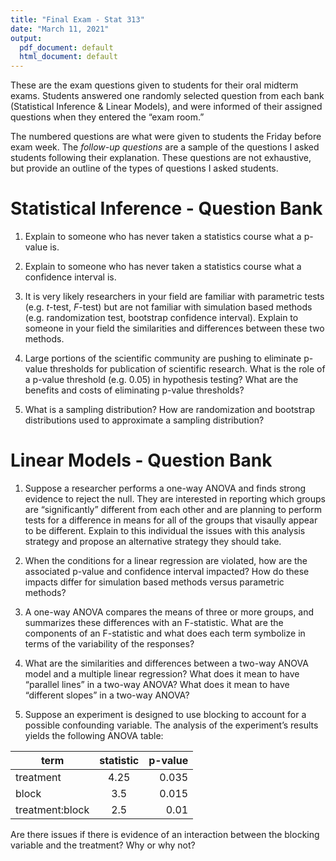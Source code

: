 ```yaml
---
title: "Final Exam - Stat 313"
date: "March 11, 2021"
output:
  pdf_document: default
  html_document: default
---
```


These are the exam questions given to students for their oral midterm exams. 
Students answered one randomly selected question from each bank (Statistical 
Inference & Linear Models), and were informed of their assigned questions when
they entered the "exam room." 

The numbered questions are what were given to students the Friday before exam 
week. The _follow-up questions_ are a sample of the questions I asked students 
following their explanation. These questions are not exhaustive, but provide an 
outline of the types of questions I asked students. 


# Statistical Inference - Question Bank 

1. Explain to someone who has never taken a statistics course what a p-value is. 

\vspace{0.25cm}

2. Explain to someone who has never taken a statistics course what a confidence interval is. 

\vspace{0.25cm}

3. It is very likely researchers in your field are familiar with parametric tests (e.g. $t$-test, $F$-test) but are not familiar with simulation based methods (e.g. randomization test, bootstrap confidence interval). Explain to someone in your field the similarities and differences between these two methods. 

\vspace{0.25cm}

4. Large portions of the scientific community are pushing to eliminate p-value thresholds for publication of scientific research. What is the role of a p-value threshold (e.g. 0.05) in hypothesis testing? What are the benefits and costs of eliminating p-value thresholds? 

\vspace{0.25cm}

5. What is a sampling distribution? How are randomization and bootstrap distributions used to approximate a sampling distribution? 


\vspace{0.25cm}

# Linear Models - Question Bank

\vspace{0.25cm}

1. Suppose a researcher performs a one-way ANOVA and finds strong evidence to reject the null. They are interested in reporting which groups are "significantly" different from each other and are planning to perform tests for a difference in means for all of the groups that visaully appear to be different. Explain to this individual the issues with this analysis strategy and propose an alternative strategy they should take. 

\vspace{0.25cm}

2. When the conditions for a linear regression are violated, how are the associated p-value and confidence interval impacted? How do these impacts differ for simulation based methods versus parametric methods? 

\vspace{0.25cm}

3. A one-way ANOVA compares the means of three or more groups, and summarizes these differences with an F-statistic. What are the components of an F-statistic and what does each term symbolize in terms of the variability of the responses? 

\vspace{0.25cm}

4. What are the similarities and differences between a two-way ANOVA model and a multiple linear regression? What does it mean to have "parallel lines" in a two-way ANOVA? What does it mean to have "different slopes" in a two-way ANOVA?  

\vspace{0.25cm}

5. Suppose an experiment is designed to use blocking to account for a possible confounding variable. The analysis of the experiment's results yields the following ANOVA table: 

| term            | statistic     | p-value|
| --------------- |:-------------:| ------:|
| treatment       | 4.25          | 0.035  |
| block           | 3.5           | 0.015  |
| treatment:block | 2.5           | 0.01   |

Are there issues if there is evidence of an interaction between the blocking variable and the treatment? Why or why not? 


